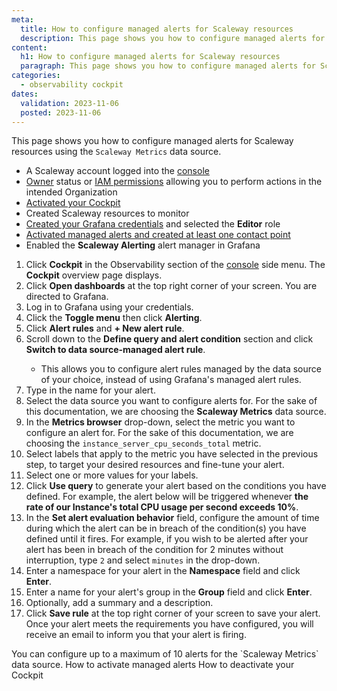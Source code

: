 ```yaml
---
meta:
  title: How to configure managed alerts for Scaleway resources
  description: This page shows you how to configure managed alerts for Scaleway resources
content:
  h1: How to configure managed alerts for Scaleway resources
  paragraph: This page shows you how to configure managed alerts for Scaleway resources
categories:
  - observability cockpit
dates:
  validation: 2023-11-06
  posted: 2023-11-06
---
```


This page shows you how to configure managed alerts for Scaleway resources using the `Scaleway Metrics` data source.

<Macro id="requirements" />

- A Scaleway account logged into the [console](https://console.scaleway.com)
- [Owner](/identity-and-access-management/iam/concepts/#owner) status or [IAM permissions](/identity-and-access-management/iam/concepts/#permission) allowing you to perform actions in the intended Organization
- [Activated your Cockpit](/observability/cockpit/how-to/activate-cockpit/)
- Created Scaleway resources to monitor
- [Created your Grafana credentials](/observability/cockpit/how-to/retrieve-grafana-credentials/) and selected the **Editor** role
- [Activated managed alerts and created at least one contact point](/observability/cockpit/how-to/activate-managed-alerts/)
- Enabled the **Scaleway Alerting** alert manager in Grafana

1. Click **Cockpit** in the Observability section of the [console](https://console.scaleway.com/) side menu. The **Cockpit** overview page displays.
2. Click **Open dashboards** at the top right corner of your screen. You are directed to Grafana.
3. Log in to Grafana using your credentials.
4. Click the **Toggle menu** then click **Alerting**.
5. Click **Alert rules** and **+ New alert rule**.
6. Scroll down to the **Define query and alert condition** section and click **Switch to data source-managed alert rule**.
    <Message type="important">
     - This allows you to configure alert rules managed by the data source of your choice, instead of using Grafana's managed alert rules.
    </Message>
7. Type in the name for your alert.
8. Select the data source you want to configure alerts for. For the sake of this documentation, we are choosing the **Scaleway Metrics** data source.
9. In the **Metrics browser** drop-down, select the metric you want to configure an alert for. For the sake of this documentation, we are choosing the `instance_server_cpu_seconds_total` metric.
10. Select labels that apply to the metric you have selected in the previous step, to target your desired resources and fine-tune your alert.
11. Select one or more values for your labels.
12. Click **Use query** to generate your alert based on the conditions you have defined. For example, the alert below will be triggered whenever **the rate of our Instance's total CPU usage per second exceeds 10%**.
    <Lightbox src="scaleway-instance-grafana-alert.webp" alt="" />
13. In the **Set alert evaluation behavior** field, configure the amount of time during which the alert can be in breach of the condition(s) you have defined until it fires.
    <Message type="note">
     For example, if you wish to be alerted after your alert has been in breach of the condition for 2 minutes without interruption, type `2` and select `minutes` in the drop-down.
    </Message>
14. Enter a namespace for your alert in the **Namespace** field and click **Enter**.
15. Enter a name for your alert's group in the **Group** field and click **Enter**.
16. Optionally, add a summary and a description.
17. Click **Save rule** at the top right corner of your screen to save your alert. Once your alert meets the requirements you have configured, you will receive an email to inform you that your alert is firing.

<Message type="important">
 You can configure up to a maximum of 10 alerts for the `Scaleway Metrics` data source.
</Message>


<Navigation title="See also">
  <PreviousButton to="/observability/cockpit/how-to/activate-managed-alerts/">How to activate managed alerts</PreviousButton>
  <NextButton to="/observability/cockpit/how-to/deactivate-cockpit/">How to deactivate your Cockpit</NextButton>
</Navigation>